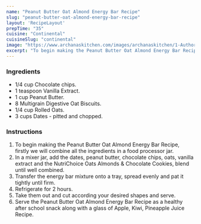---
name: "Peanut Butter Oat Almond Energy Bar Recipe"
slug: "peanut-butter-oat-almond-energy-bar-recipe"
layout: 'RecipeLayout'
prepTime: "35"
cuisine: "Continental"
cuisineSlug: "continental"
image: "https://www.archanaskitchen.com/images/archanaskitchen/1-Author/sibyl_sunitha/Peanut_Butter_Oats_Almond_Date_Bar_Recipe_31_1600.jpg"
excerpt: "To begin making the Peanut Butter Oat Almond Energy Bar Recipe, firstly we will combine all the ingredients in a food processor jar"
---

### Ingredients

- 1/4 cup Chocolate chips.
- 1 teaspoon Vanilla Extract.
- 1 cup Peanut Butter.
- 8 Multigrain Digestive Oat Biscuits.
- 1/4 cup Rolled Oats.
- 3 cups Dates - pitted and chopped.

### Instructions

1. To begin making the Peanut Butter Oat Almond Energy Bar Recipe, firstly we will combine all the ingredients in a food processor jar.
1. In a mixer jar, add the dates, peanut butter, chocolate chips, oats, vanilla extract and the NutriChoice Oats Almonds & Chocolate Cookies, blend until well combined.
1. Transfer the energy bar mixture onto a tray, spread evenly and pat it tightly until firm.
1. Refrigerate for 2 hours.
1. Take them out and cut according your desired shapes and serve.
1. Serve the Peanut Butter Oat Almond Energy Bar Recipe as a healthy after school snack along with a glass of Apple, Kiwi, Pineapple Juice Recipe.
